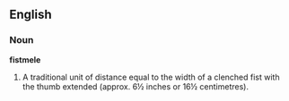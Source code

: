 ==English==

===Noun===

'''fistmele'''

#A traditional unit of distance equal to the width of a clenched fist with the thumb extended (approx. 6½ inches or 16½ centimetres).